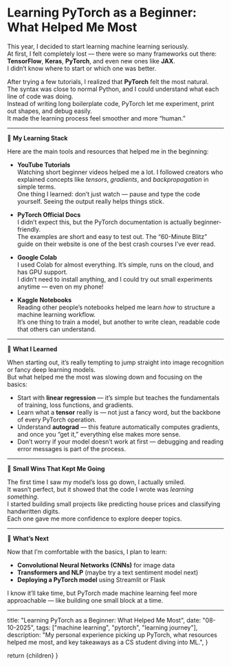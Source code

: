 
# Learning PyTorch as a Beginner: What Helped Me Most

This year, I decided to start learning machine learning seriously.  
At first, I felt completely lost — there were so many frameworks out there: **TensorFlow**, **Keras**, **PyTorch**, and even new ones like **JAX**.  
I didn’t know where to start or which one was better.  

After trying a few tutorials, I realized that **PyTorch** felt the most natural.  
The syntax was close to normal Python, and I could understand what each line of code was doing.  
Instead of writing long boilerplate code, PyTorch let me experiment, print out shapes, and debug easily.  
It made the learning process feel smoother and more “human.”

---

🧰 **My Learning Stack**

Here are the main tools and resources that helped me in the beginning:

- **YouTube Tutorials**  
  Watching short beginner videos helped me a lot. I followed creators who explained concepts like *tensors*, *gradients*, and *backpropagation* in simple terms.  
  One thing I learned: don’t just watch — pause and type the code yourself. Seeing the output really helps things stick.

- **PyTorch Official Docs**  
  I didn’t expect this, but the PyTorch documentation is actually beginner-friendly.  
  The examples are short and easy to test out. The “60-Minute Blitz” guide on their website is one of the best crash courses I’ve ever read.

- **Google Colab**  
  I used Colab for almost everything. It’s simple, runs on the cloud, and has GPU support.  
  I didn’t need to install anything, and I could try out small experiments anytime — even on my phone!

- **Kaggle Notebooks**  
  Reading other people’s notebooks helped me learn *how* to structure a machine learning workflow.  
  It’s one thing to train a model, but another to write clean, readable code that others can understand.

---

🧠 **What I Learned**

When starting out, it’s really tempting to jump straight into image recognition or fancy deep learning models.  
But what helped me the most was slowing down and focusing on the basics:

- Start with **linear regression** — it’s simple but teaches the fundamentals of training, loss functions, and gradients.  
- Learn what a **tensor** really is — not just a fancy word, but the backbone of every PyTorch operation.  
- Understand **autograd** — this feature automatically computes gradients, and once you “get it,” everything else makes more sense.  
- Don’t worry if your model doesn’t work at first — debugging and reading error messages is part of the process.

---

💬 **Small Wins That Kept Me Going**

The first time I saw my model’s loss go down, I actually smiled.  
It wasn’t perfect, but it showed that the code I wrote was *learning something*.  
I started building small projects like predicting house prices and classifying handwritten digits.  
Each one gave me more confidence to explore deeper topics.

---

🚀 **What’s Next**

Now that I’m comfortable with the basics, I plan to learn:  
- **Convolutional Neural Networks (CNNs)** for image data  
- **Transformers and NLP** (maybe try a text sentiment model next)  
- **Deploying a PyTorch model** using Streamlit or Flask  

I know it’ll take time, but PyTorch made machine learning feel more approachable — like building one small block at a time.

---

  title: "Learning PyTorch as a Beginner: What Helped Me Most",
  date: "08-10-2025",
  tags: ["machine learning", "pytorch", "learning journey"],
  description: "My personal experience picking up PyTorch, what resources helped me most, and key takeaways as a CS student diving into ML.",
}

  return <MdxLayout>{children}</MdxLayout>
}
